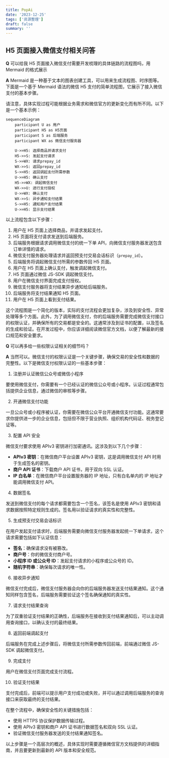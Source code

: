 ```yaml
---
title: PopAi
date: '2023-12-25'
tags: ['资源整理']
draft: false
summary: ''
---
```


<TOCInlineWithSticky toc={props.toc} />

## H5 页面接入微信支付相关问答

**Q**
可以给我 H5 页面接入微信支付需要开发梳理的具体链路的流程图吗，用 Mermaid 的格式展示

**A**
Mermaid 是一种基于文本的图表创建工具，可以用来生成流程图、时序图等。下面是一个基于 Mermaid 语法的微信 H5 支付的简单流程图，它展示了接入微信支付的基本步骤。

请注意，具体实现过程可能根据业务需求和微信官方的更新变化而有所不同。以下是一个基本示例：

```mermaid
sequenceDiagram
    participant U as 用户
    participant H5 as H5页面
    participant S as 后端服务
    participant WX as 微信支付服务器

    U->>H5: 选择商品并请求支付
    H5->>S: 发起支付请求
    S->>WX: 请求prepay_id
    WX->>S: 返回prepay_id
    S->>H5: 返回调起支付所需参数
    U->>H5: 确认支付
    H5->>WX: 调起微信支付
    WX->>U: 进行支付授权
    U->>WX: 确认支付
    WX->>S: 异步通知支付结果
    S->>H5: 通知用户支付结果
    U->>H5: 显示支付结果
```

以上流程包含以下步骤：

1. 用户在 H5 页面上选择商品，并请求发起支付。
2. H5 页面将支付请求发送到后端服务。
3. 后端服务根据请求调用微信支付的统一下单 API，向微信支付服务器发送包含订单详情的请求。
4. 微信支付服务器处理请求并返回预支付交易会话标识（`prepay_id`）。
5. 后端服务将调起微信支付所需的参数传回 H5 页面。
6. 用户在 H5 页面上确认支付，触发调起微信支付。
7. H5 页面通过微信 JS-SDK 调起微信支付。
8. 用户在微信支付界面完成支付授权。
9. 微信支付服务器将支付结果异步通知给后端服务。
10. 后端服务将支付结果通知 H5 页面。
11. 用户在 H5 页面上看到支付结果。

这个流程图是一个简化的版本，实际的支付流程会更加复杂，涉及到安全性、异常处理等多个方面。此外，为了调用微信支付，你的后端服务需要完成微信支付接口的权限认证，并确保所有的交易都是安全的。这通常涉及到证书的配置，以及签名的生成和验证。在开发过程中，你应该详细阅读微信官方文档，以便了解最新的接口规范和安全要求。

**Q**
可以再多给一些权限认证相关的细节吗？

**A**
当然可以。微信支付的权限认证是一个关键步骤，确保交易的安全性和数据的完整性。以下是微信支付权限认证的一些基本步骤：

1. 注册并认证微信公众号或微信小程序

要使用微信支付，你需要有一个已经认证的微信公众号或小程序。认证过程通常包括提供企业信息，通过微信的审核等步骤。

2. 开通微信支付功能

一旦公众号或小程序被认证，你需要在微信公众平台开通微信支付功能。这通常要求你提供进一步的企业信息，包括但不限于营业执照、组织机构代码证、税务登记证等。

3. 配置 API 安全

微信支付要求使用 APIv3 密钥进行加密通讯。这涉及到以下几个步骤：

- **APIv3 密钥**：在微信商户平台设置 APIv3 密钥，这是调用微信支付 API 时用于生成签名的密钥。
- **商户 API 证书**：下载商户 API 证书，用于双向 SSL 认证。
- **IP 白名单**：在微信商户平台设置服务器的 IP 地址，只有白名单内的 IP 地址才能调用微信支付 API。

4. 数据签名

发送到微信支付的每个请求都需要包含一个签名，该签名是使用 APIv3 密钥和请求数据按照特定规则生成的。签名用以验证请求的真实性和完整性。

5. 生成预支付交易会话标识

在用户发起支付请求时，后端服务需要向微信支付服务器发起统一下单请求，这个请求需要包括如下认证信息：

- **签名**：确保请求没有被篡改。
- **商户号**：你的微信支付商户号。
- **小程序 ID 或公众号 ID**：发起支付请求的小程序或公众号的 ID。
- **随机字符串**：确保每次请求的唯一性。

6. 接收异步通知

微信支付完成后，微信支付服务器会向你的后端服务器发送支付结果通知。这个通知同样包含签名，后端服务需要验证这个签名确保通知的真实性。

7. 请求支付结果查询

为了双重验证支付结果的正确性，后端服务在接收到支付结果通知后，可以主动调用查询接口，以确认支付的最终结果。

8. 返回前端调起支付

后端服务在完成上述步骤后，将微信支付所需参数传回前端，前端通过微信 JS-SDK 调起微信支付。

9. 完成支付

用户在微信支付页面完成支付流程。

10. 验证支付结果

支付完成后，前端可以提示用户支付成功或失败，并可以通过调用后端服务的查询接口来获取最终的支付结果。

在整个流程中，确保安全性的关键措施包括：

- 使用 HTTPS 协议保护数据传输过程。
- 使用 APIv3 密钥和商户 API 证书进行数据签名和双向 SSL 认证。
- 验证微信支付服务器发送的支付结果通知签名。

以上步骤是一个高层次的概述，具体实现时需要遵循微信官方文档提供的详细指南，并且要更新到最新的 API 版本和安全规范。